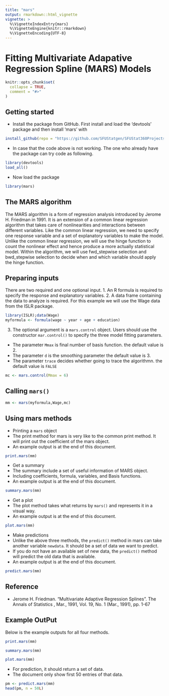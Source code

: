 ```yaml
---
title: "mars"
output: rmarkdown::html_vignette
vignette: >
  %\VignetteIndexEntry{mars}
  %\VignetteEngine{knitr::rmarkdown}
  %\VignetteEncoding{UTF-8}
---
```

# Fitting Multivariate Adapative Regression Spline (MARS) Models

```r
knitr::opts_chunk$set(
  collapse = TRUE,
  comment = "#>"
)
```

## Getting started

* Install the package from GitHub. First install and load the 'devtools' package and then install 'mars' with
```r
install_github(repo = "https://github.com/SFUStatgen/SFUStat360Projects",subdir = "Projects/Project13/mars")
```

* In case that the code above is not working. The one who already have the package can try code as following.
```r
library(devtools)
load_all()
```

* Now load the package
```r
library(mars)
```


## The MARS algorithm

The MARS algorithm is a form of regression analysis introduced by Jerome H. Friedman in 1991. It is an extension of a common linear regression algorithm that takes care of nonlinearities and interactions between different variables.
Like the common linear regression, we need to specify one response variable and a set of explanatory variables to make the model.
Unlike the common linear regression, we will use the hinge function to count the nonlinear effect and hence produce a more actually statistical model.
Within the algorithm, we will use fwd_stepwise selection and bwd_stepwise selection to decide when and which variable should apply the hinge function.

## Preparing inputs

There are two required and one optional input.
1. An R formula is required to specify the response and explanatory variables.
2. A data frame containing the data to analyze is required. For this example we will use the Wage data from the ISLR package.
```r
library(ISLR);data(Wage)
myformula <- formula(wage ~ year + age + education)
```
3. The optional argument is a `mars.control` object. Users should use the constructor `mar.control()` to specify the three model fitting parameters.
 * The parameter `Mmax` is final number of basis function. the default value is 2.
 * The parameter `d` is the smoothing parameter the default value is 3.
 * The parameter `trace` decides whether going to trace the algorithmn. the default value is `FALSE`
```r
mc <- mars.control(Mmax = 6)
```
 
## Calling `mars()`
```r
mm <- mars(myformula,Wage,mc)
```

## Using mars methods
 * Printing a `mars` object
 * The print method for mars is very like to the common print method. It will print out the coefficient of the mars object.
 * An example output is at the end of this document.
```r
print.mars(mm)
```
 * Get a summary
 * The summary include a set of useful information of MARS object.
 * Including coefficients, formula, variables, and Basis functions.
 * An example output is at the end of this document.
```r
summary.mars(mm)
```
 * Get a plot
 * The plot method takes what returns by `mars()` and represents it in a visual way.
 * An example output is at the end of this document.
```r
plot.mars(mm)
```
 * Make predictions
 * Unlike the above three methods, the `predict()` method in mars can take another variable `newdata`. It should be a set of data we want to predict.
 * If you do not have an available set of new data, the `predict()` method will predict the old data that is available. 
 * An example output is at the end of this document.
```r
predict.mars(mm)
```
 
 
## Reference
 * Jerome H. Friedman. "Multivariate Adaptive Regression Splines". The Annals of Statistics , Mar., 1991, Vol. 19, No. 1 (Mar., 1991), pp. 1-67


## Example OutPut
Below is the example outputs for all four methods.
```r
print.mars(mm)
```

```r
summary.mars(mm)
```

```r
plot.mars(mm)
```

* For prediction, it should return a set of data.
* The document only show first 50 entries of that data.
```r
pm <- predict.mars(mm)
head(pm, n = 50L)
```




